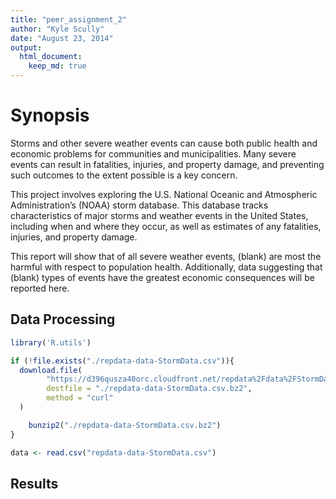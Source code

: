 ```yaml
---
title: "peer_assignment_2"
author: "Kyle Scully"
date: "August 23, 2014"
output:
  html_document:
    keep_md: true
---
```


# Synopsis

Storms and other severe weather events can cause both public health and economic
problems for communities and municipalities. Many severe events can result in
fatalities, injuries, and property damage, and preventing such outcomes to the
extent possible is a key concern.

This project involves exploring the U.S. National Oceanic and Atmospheric
Administration's (NOAA) storm database. This database tracks characteristics of
major storms and weather events in the United States, including when and where
they occur, as well as estimates of any fatalities, injuries, and property
damage.

This report will show that of all severe weather events, (blank) are most the
harmful with respect to population health.  Additionally, data suggesting that
(blank) types of events have the greatest economic consequences will be reported
here.

## Data Processing

```r
library('R.utils')

if (!file.exists("./repdata-data-StormData.csv")){
  download.file(
		"https://d396qusza40orc.cloudfront.net/repdata%2Fdata%2FStormData.csv.bz2",
		destfile = "./repdata-data-StormData.csv.bz2",
		method = "curl"
  )

	bunzip2("./repdata-data-StormData.csv.bz2")
}

data <- read.csv("repdata-data-StormData.csv")
```

## Results
